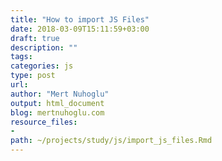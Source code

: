 ```yaml
---
title: "How to import JS Files"
date: 2018-03-09T15:11:59+03:00 
draft: true 
description: ""
tags:
categories: js
type: post
url:
author: "Mert Nuhoglu"
output: html_document
blog: mertnuhoglu.com
resource_files:
- 
path: ~/projects/study/js/import_js_files.Rmd
---
```


<style>
  .main-container {
    max-width: 1600px !important;
  }
</style>


